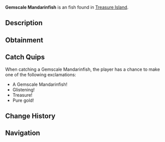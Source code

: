 {{FishInfobox
|image          = Gemscale Mandarinfish.png
|rarity         = Uncommon
|sea            = Second Sea
|location       = [[Treasure Island]]
|sublocation    = 
|sources        = Fishing Rod
|radar_location = 
|xp             = 1370
|weather        = 
|time           = 
|season         = 
|bait           = Mist Worms
|base_weight    = 11
|base_value     = 2700
|weight_range   = 7
|base_chance    = 70
|base_resil     = 85
}}
'''Gemscale Mandarinfish''' is an {{Rarity|Uncommon}} fish found in [[Treasure Island]].

== Description ==
{{Description|A tiny shimmer from the sea's jeweled caches.|Bestiary Entry}}

== Obtainment ==
{{Description|Hidden where treasure resides.|Bestiary Hint}}
{{Fish Availability|
Treasure Island
|top_rods      = 
Training Rod\85987.14\146920.2;
Flimsy Rod\72842.38\66473.64;
Azure Of Lagoon\71626.28\64472.33;
Free Spirit Rod\69609.21\57940.59;
Fang of the Eclipse\68423.24\64183.98;
Resourceful Rod\54952.39\55429.51;
Firefly Rod\67654.39\66120.89;
Wildflower Rod\68060.74\64784.37;
Verdant Shear Rod\67761.35\64499.39;
Fungal Rod\55153.91\54783.24;
Trident Rod\68308.27\62962.25;
Astralhook Rod\66536.11\46448.31;
Blazebringer Rod\65984.7\60079;
No-Life Rod\59668.47\55979.43;
Seraphic Rod\57215.75\51897.94;
Challenger's Rod\56880.36\53159.09;
Depthseeker Rod\55388.27\53429.31;
Ethereal Prism Rod\55079.58\40758.35;
Rod Of The Forgotten Fang\55067.22\50108.06;
Avalanche Rod\55047.64\53175.61;
Volcanic Rod\54696.65\51890.43;
Rod Of The Depths\54566.41\50182.91;
Zeus Rod\54496.37\51700.42;
Rod Of The Exalted One\54490.71\48963.26;
Steady Rod\44884.29\45229.55
|recommended   = Free Spirit Rod
}}

== Catch Quips ==
When catching a Gemscale Mandarinfish, the player has a chance to make one of the following exclamations:
* A Gemscale Mandarinfish!
* Glistening!
* Treasure!
* Pure gold!

== Change History ==
{{Change History|{{subst:Current Version}}}}

== Navigation ==
{{Fish Navbox|Treasure Island}}